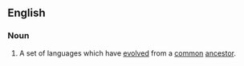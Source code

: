 ==English==
{{wikipedia}}
===Noun===
{{en-noun|language families|sg=[[language]] [[family]]}}
#A set of languages which have [[evolved]] from a [[common]] [[ancestor]].